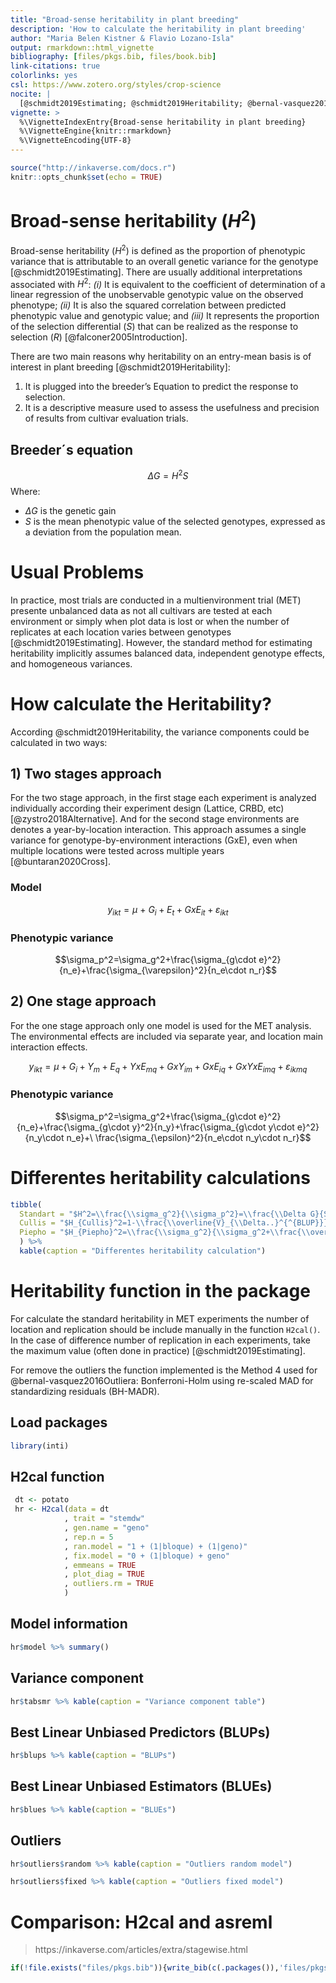 ```yaml
---
title: "Broad-sense heritability in plant breeding"
description: 'How to calculate the heritability in plant breeding'
author: "Maria Belen Kistner & Flavio Lozano-Isla"
output: rmarkdown::html_vignette
bibliography: [files/pkgs.bib, files/book.bib]
link-citations: true
colorlinks: yes
csl: https://www.zotero.org/styles/crop-science
nocite: |  
  [@schmidt2019Estimating; @schmidt2019Heritability; @bernal-vasquez2016Outliera;  @buntaran2020Cross; @bolker2021Mean]
vignette: >
  %\VignetteIndexEntry{Broad-sense heritability in plant breeding}
  %\VignetteEngine{knitr::rmarkdown}
  %\VignetteEncoding{UTF-8}
---
```


```r
source("http://inkaverse.com/docs.r")
knitr::opts_chunk$set(echo = TRUE)
```

# Broad-sense heritability ($H^2$)

Broad-sense heritability ($H^2$) is defined as the proportion of phenotypic variance that is attributable to an overall genetic variance for the genotype [@schmidt2019Estimating]. There are usually additional interpretations associated with $H^2$: *(i)* It is equivalent to the coefficient of determination of a linear regression of the unobservable genotypic value on the observed phenotype; *(ii)* It is also the squared correlation between predicted phenotypic value and genotypic value; and *(iii)* It represents the proportion of the selection differential ($S$) that can be realized as the response to selection ($R$) [@falconer2005Introduction].

There are two main reasons why heritability on an entry-mean basis is of interest in plant breeding [@schmidt2019Heritability]:

1. It is plugged into the breeder’s Equation to predict the response to selection.
2. It is a descriptive measure used to assess the usefulness and precision of results from cultivar evaluation trials. 

## Breeder´s equation

$$\Delta G=H^2S$$
Where: 

- $\Delta G$ is the genetic gain
- $S$ is the mean phenotypic value of the selected genotypes, expressed as a deviation from the population mean.

# Usual Problems 

In practice, most trials are conducted in a multienvironment trial (MET) presente unbalanced data as not all cultivars are tested at each environment or simply when plot data is lost or when the number of replicates at each location varies between genotypes [@schmidt2019Estimating]. However, the standard method for estimating heritability implicitly assumes balanced data, independent genotype effects, and homogeneous variances.

# How calculate the Heritability?

According @schmidt2019Heritability, the variance components could be calculated in two ways:

## 1) Two stages approach

For the two stage approach, in the first stage each experiment is analyzed individually according their experiment design (Lattice, CRBD, etc) [@zystro2018Alternative]. And for the second stage environments are denotes a year-by-location interaction. This approach assumes a single variance for genotype-by-environment interactions (GxE), even when multiple locations were tested across multiple years [@buntaran2020Cross].

### Model

$$y_{ikt}=\mu\ +\ G_i+E_t+GxE_{it}+\varepsilon_{ikt}$$

### Phenotypic variance

$$\sigma_p^2=\sigma_g^2+\frac{\sigma_{g\cdot e}^2}{n_e}+\frac{\sigma_{\varepsilon}^2}{n_e\cdot n_r}$$

## 2) One stage approach

For the one stage approach only one model is used for the MET analysis. The environmental effects are included via separate year, and location main interaction effects.

$$y_{ikt}=\mu+G_i+Y_m+E_q+YxE_{mq}+GxY_{im}+GxE_{iq}+GxYxE_{imq}+\varepsilon_{ikmq}$$

### Phenotypic variance

$$\sigma_p^2=\sigma_g^2+\frac{\sigma_{g\cdot e}^2}{n_e}+\frac{\sigma_{g\cdot y}^2}{n_y}+\frac{\sigma_{g\cdot y\cdot e}^2}{n_y\cdot n_e}+\ \frac{\sigma_{\epsilon}^2}{n_e\cdot n_y\cdot n_r}$$

# Differentes heritability calculations

```r
tibble(
  Standart = "$H^2=\\frac{\\sigma_g^2}{\\sigma_p^2}=\\frac{\\Delta G}{S}$",
  Cullis = "$H_{Cullis}^2=1-\\frac{\\overline{V}_{\\Delta..}^{^{BLUP}}}{2\\cdot\\sigma_g^2}$",
  Piepho = "$H_{Piepho}^2=\\frac{\\sigma_g^2}{\\sigma_g^2+\\frac{\\overline{V}_{\\Delta..}^{BLUE}}{2}}$"
  ) %>% 
  kable(caption = "Differentes heritability calculation")
```

# Heritability function in the package

For calculate the standard heritability in MET experiments the number of location and replication should be include manually in the function `H2cal()`. In the case of difference number of replication in each experiments, take the maximum value (often done in practice) [@schmidt2019Estimating].

For remove the outliers the function implemented is the Method 4 used for @bernal-vasquez2016Outliera: Bonferroni-Holm using re-scaled MAD for standardizing residuals (BH-MADR).

## Load packages

```r
library(inti)
```

## H2cal function

```r
 dt <- potato
 hr <- H2cal(data = dt
            , trait = "stemdw"
            , gen.name = "geno"
            , rep.n = 5
            , ran.model = "1 + (1|bloque) + (1|geno)"
            , fix.model = "0 + (1|bloque) + geno"
            , emmeans = TRUE
            , plot_diag = TRUE
            , outliers.rm = TRUE
            )
```

## Model information

```r
hr$model %>% summary()
```

## Variance component

```r
hr$tabsmr %>% kable(caption = "Variance component table")
```

## Best Linear Unbiased Predictors (BLUPs)

```r
hr$blups %>% kable(caption = "BLUPs")
```

## Best Linear Unbiased Estimators (BLUEs)

```r
hr$blues %>% kable(caption = "BLUEs")
```

## Outliers

```r
hr$outliers$random %>% kable(caption = "Outliers random model")
```

```r
hr$outliers$fixed %>% kable(caption = "Outliers fixed model")
```

# Comparison: H2cal and asreml

> https://inkaverse.com/articles/extra/stagewise.html

::: {#refs}
:::

```r
if(!file.exists("files/pkgs.bib")){write_bib(c(.packages()),'files/pkgs.bib')}
```

